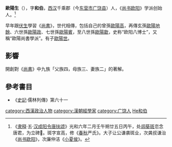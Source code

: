 '''歐陽生'''（{{bd|?||?||catIdx=Ouyang歐陽和伯}}），字'''和伯'''，[[西汉|西汉]]千乘郡（今[[东营市|东营市]][[广饶县|广饶县]]）人，《[[尚书欧阳|尚书欧阳]]》学派创始人。<ref>《[[隶释|隶释]]·五·[[汉成阳令唐扶颂|汉成阳令唐扶颂]]》光和六年二月壬午朔廿五日丙午，处[[闾葵斑|闾葵斑]]恋念唐君，为立碑。斑字宣高，修《[[春秋|春秋]]严氏》。大子让公谦袭斑业，次龚叔谦治《[[尚书欧阳|尚书欧阳]]》，次廉仲洁《[[夏侯建|小夏侯]]》。 </ref>

早年跟[[伏生|伏生]]學習《[[尚書|尚書]]》，世代相傳，包括自己的曾孫[[歐陽高|歐陽高]]，再傳玄孫[[歐陽地餘|歐陽地餘]]、六世孫[[歐陽政|歐陽政]]、七世孫[[歐陽賓|歐陽賓]]，至八世孫[[歐陽歙|歐陽歙]]，史称“欧阳八博士”，又稱“歐陽尚書學派”。有子[[歐陽世|歐陽世]]。

==影響==

開創對《[[尚書|尚書]]》中九族「父族四，母族三、妻族二」的著解。

==參考書目==
{{reflist}}
*《[[史記|史記]]·儒林列傳》第六十一

{{漢朝人物小作品}}

{{DEFAULTSORT:Ouyang歐陽和伯}}
[[category:西漢政治人物|category:西漢政治人物]]
[[category:漢朝經學家|category:漢朝經學家]]
[[category:广饶人|category:广饶人]]
[[category:歐陽姓|He和伯]]